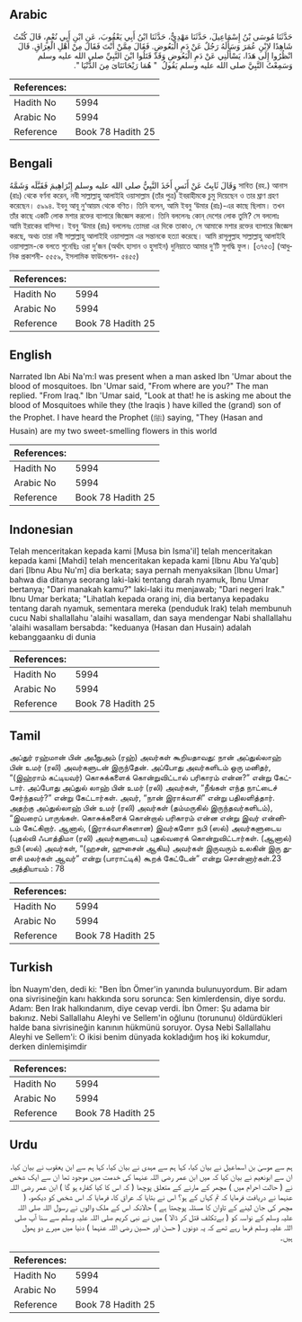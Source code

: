 ## Arabic


<div dir="rtl" lang="ar" style={{fontSize:'larger',backgroundColor:'#f8f9fa',padding:20}}>
حَدَّثَنَا مُوسَى بْنُ إِسْمَاعِيلَ، حَدَّثَنَا مَهْدِيٌّ، حَدَّثَنَا ابْنُ أَبِي يَعْقُوبَ، عَنِ ابْنِ أَبِي نُعْمٍ، قَالَ كُنْتُ شَاهِدًا لاِبْنِ عُمَرَ وَسَأَلَهُ رَجُلٌ عَنْ دَمِ الْبَعُوضِ‏.‏ فَقَالَ مِمَّنْ أَنْتَ فَقَالَ مِنْ أَهْلِ الْعِرَاقِ‏.‏ قَالَ انْظُرُوا إِلَى هَذَا، يَسْأَلُنِي عَنْ دَمِ الْبَعُوضِ وَقَدْ قَتَلُوا ابْنَ النَّبِيِّ صلى الله عليه وسلم وَسَمِعْتُ النَّبِيَّ صلى الله عليه وسلم يَقُولُ ‏ "‏ هُمَا رَيْحَانَتَاىَ مِنَ الدُّنْيَا ‏"‏‏.‏
</div>
<div style={{backgroundColor:'#f8f9fa',padding:20, marginBottom: 10}}><table> <thead> <tr> <th>References:</th> <th></th> </tr> </thead> <tbody><tr><td>Hadith No</td><td>5994</td></tr><tr><td>Arabic No</td><td>5994</td></tr><tr><td>Reference</td><td>Book 78 Hadith 25</td></tr></tbody></table></div>

## Bengali


<div dir="ltr" lang="bn" style={{fontSize:'larger',backgroundColor:'#f8f9fa',padding:20}}>
وَقَالَ ثَابِتٌ عَنْ أَنَسٍ أَخَذَ النَّبِيُّ صلى الله عليه وسلم إِبْرَاهِيمَ فَقَبَّلَه وَشَمَّهُ সাবিত (রহ.) আনাস (রাঃ) থেকে বর্ণনা করেন, নবী সাল্লাল্লাহু আলাইহি ওয়াসাল্লাম (তাঁর পুত্র) ইবরাহীমকে চুমু দিয়েছেন ও তার ঘ্রাণ গ্রহণ করেছেন। ৫৯৯৪. ইবনু আবূ নু‘আয়ম থেকে বণিত। তিনি বলেন, আমি ইবনু ‘উমার (রাঃ)-এর কাছে ছিলাম। তখন তাঁর কাছে একটি লোক মশার রক্তের ব্যাপারে জিজ্ঞেস করলো। তিনি বললেনঃ কোন্ দেশের লোক তুমি? সে বললোঃ আমি ইরাকের বাসিন্দা। ইবনু ‘উমার (রাঃ) বললেনঃ তোমরা এর দিকে তাকাও, সে আমাকে মশার রক্তের ব্যাপারে জিজ্ঞেস করছে, অথচ তারা নবী সাল্লাল্লাহু আলাইহি ওয়াসাল্লাম এর সন্তানকে হত্যা করেছে। আমি রাসূলুল্লাহ সাল্লাল্লাহু আলাইহি ওয়াসাল্লাম-কে বলতে শুনেছিঃ ওরা দু’জন (অর্থাৎ হাসান ও হুসাইন) দুনিয়াতে আমার দু’টি সুগদ্ধি ফুল। [৩৭৫৩] (আধুনিক প্রকাশনী- ৫৫৫৯, ইসলামিক ফাউন্ডেশন- ৫৪৫৫)
</div>
<div style={{backgroundColor:'#f8f9fa',padding:20, marginBottom: 10}}><table> <thead> <tr> <th>References:</th> <th></th> </tr> </thead> <tbody><tr><td>Hadith No</td><td>5994</td></tr><tr><td>Arabic No</td><td>5994</td></tr><tr><td>Reference</td><td>Book 78 Hadith 25</td></tr></tbody></table></div>

## English


<div dir="ltr" lang="en" style={{fontSize:'larger',backgroundColor:'#f8f9fa',padding:20}}>
Narrated Ibn Abi Na'm:I was present when a man asked Ibn 'Umar about the blood of mosquitoes. Ibn 'Umar said, "From where are you?" The man replied. "From Iraq." Ibn 'Umar said, "Look at that! he is asking me about the blood of Mosquitoes while they (the Iraqis ) have killed the (grand) son of the Prophet. I have heard the Prophet (ﷺ) saying, "They (Hasan and Husain) are my two sweet-smelling flowers in this world
</div>
<div style={{backgroundColor:'#f8f9fa',padding:20, marginBottom: 10}}><table> <thead> <tr> <th>References:</th> <th></th> </tr> </thead> <tbody><tr><td>Hadith No</td><td>5994</td></tr><tr><td>Arabic No</td><td>5994</td></tr><tr><td>Reference</td><td>Book 78 Hadith 25</td></tr></tbody></table></div>

## Indonesian


<div dir="ltr" lang="id" style={{fontSize:'larger',backgroundColor:'#f8f9fa',padding:20}}>
Telah menceritakan kepada kami [Musa bin Isma'il] telah menceritakan kepada kami [Mahdi] telah menceritakan kepada kami [Ibnu Abu Ya'qub] dari [Ibnu Abu Nu'm] dia berkata; saya pernah menyaksikan [Ibnu Umar] bahwa dia ditanya seorang laki-laki tentang darah nyamuk, Ibnu Umar bertanya; "Dari manakah kamu?" laki-laki itu menjawab; "Dari negeri Irak." Ibnu Umar berkata; "Lihatlah kepada orang ini, dia bertanya kepadaku tentang darah nyamuk, sementara mereka (penduduk Irak) telah membunuh cucu Nabi shallallahu 'alaihi wasallam, dan saya mendengar Nabi shallallahu 'alaihi wasallam bersabda: "keduanya (Hasan dan Husain) adalah kebanggaanku di dunia
</div>
<div style={{backgroundColor:'#f8f9fa',padding:20, marginBottom: 10}}><table> <thead> <tr> <th>References:</th> <th></th> </tr> </thead> <tbody><tr><td>Hadith No</td><td>5994</td></tr><tr><td>Arabic No</td><td>5994</td></tr><tr><td>Reference</td><td>Book 78 Hadith 25</td></tr></tbody></table></div>

## Tamil


<div dir="ltr" lang="ta" style={{fontSize:'larger',backgroundColor:'#f8f9fa',padding:20}}>
அப்துர் ரஹ்மான் பின் அபீநுஅம் (ரஹ்) அவர்கள் கூறியதாவது: நான் அப்துல்லாஹ் பின் உமர் (ரலி) அவர்களுடன் இருந்தேன். அப்போது அவர்களிடம் ஒரு மனிதர், “(இஹ்ராம் கட்டியவர்) கொசுக்களைக் கொன்றுவிட்டால் பரிகாரம் என்ன?” என்று கேட்டார். அப்போது அப்துல் லாஹ் பின் உமர் (ரலி) அவர்கள், “நீங்கள் எந்த நாட்டைச் சேர்ந்தவர்?” என்று கேட்டார்கள். அவர், “நான் இராக்வாசி” என்று பதிலளித்தார். அதற்கு அப்துல்லாஹ் பின் உமர் (ரலி) அவர்கள் (தம்மருகில் இருந்தவர்களிடம்), “இவரைப் பாருங்கள். கொசுக்களைக் கொன்றால் பரிகாரம் என்ன என்று இவர் என்னிடம் கேட்கிறார். ஆனால், (இராக்வாசிகளான) இவர்களோ நபி (ஸல்) அவர்களுடைய (புதல்வி ஃபாத்திமா (ரலி) அவர்களுடைய) புதல்வரைக் கொன்றுவிட்டார்கள். (ஆனால்) நபி (ஸல்) அவர்கள், “(ஹசன், ஹுசைன் ஆகிய) அவர்கள் இருவரும் உலகின் இரு துளசி மலர்கள் ஆவர்” என்று (பாராட்டிக்) கூறக் கேட்டேன்” என்று சொன்னார்கள்.23 அத்தியாயம் : 78
</div>
<div style={{backgroundColor:'#f8f9fa',padding:20, marginBottom: 10}}><table> <thead> <tr> <th>References:</th> <th></th> </tr> </thead> <tbody><tr><td>Hadith No</td><td>5994</td></tr><tr><td>Arabic No</td><td>5994</td></tr><tr><td>Reference</td><td>Book 78 Hadith 25</td></tr></tbody></table></div>

## Turkish


<div dir="ltr" lang="tr" style={{fontSize:'larger',backgroundColor:'#f8f9fa',padding:20}}>
İbn Nuaym'den, dedi ki: "Ben İbn Ömer'in yanında bulunuyordum. Bir adam ona sivrisineğin kanı hakkında soru sorunca: Sen kimlerdensin, diye sordu. Adam: Ben Irak halkındanım, diye cevap verdi. İbn Ömer: Şu adama bir bakınız. Nebi Sallallahu Aleyhi ve Sellem'in oğlunu (torununu) öldürdükleri halde bana sivrisineğin kanının hükmünü soruyor. Oysa Nebi Sallallahu Aleyhi ve Sellem'i: O ikisi benim dünyada kokladığım hoş iki kokumdur, derken dinlemişimdir
</div>
<div style={{backgroundColor:'#f8f9fa',padding:20, marginBottom: 10}}><table> <thead> <tr> <th>References:</th> <th></th> </tr> </thead> <tbody><tr><td>Hadith No</td><td>5994</td></tr><tr><td>Arabic No</td><td>5994</td></tr><tr><td>Reference</td><td>Book 78 Hadith 25</td></tr></tbody></table></div>

## Urdu


<div dir="rtl" lang="ur" style={{fontSize:'larger',backgroundColor:'#f8f9fa',padding:20}}>
ہم سے موسیٰ بن اسماعیل نے بیان کیا، کہا ہم سے مہدی نے بیان کیا، کہا ہم سے ابن یعقوب نے بیان کیا، ان سے ابونعیم نے بیان کیا کہ میں ابن عمر رضی اللہ عنہما کی خدمت میں موجود تھا ان سے ایک شخص نے ( حالت احرام میں ) مچھر کے مارنے کے متعلق پوچھا ( کہ اس کا کیا کفارہ ہو گا ) ابن عمر رضی اللہ عنہما نے دریافت فرمایا کہ تم کہاں کے ہو؟ اس نے بتایا کہ عراق کا، فرمایا کہ اس شخص کو دیکھو، ( مچھر کی جان لینے کے تاوان کا مسئلہ پوچھتا ہے ) حالانکہ اس کے ملک والوں نے رسول اللہ صلی اللہ علیہ وسلم کے نواسہ کو ( بےتکلف قتل کر ڈالا ) میں نے نبی کریم صلی اللہ علیہ وسلم سے سنا آپ صلی اللہ علیہ وسلم فرما رہے تھے کہ یہ دونوں ( حسن اور حسین رضی اللہ عنہما ) دنیا میں میرے دو پھول ہیں۔
</div>
<div style={{backgroundColor:'#f8f9fa',padding:20, marginBottom: 10}}><table> <thead> <tr> <th>References:</th> <th></th> </tr> </thead> <tbody><tr><td>Hadith No</td><td>5994</td></tr><tr><td>Arabic No</td><td>5994</td></tr><tr><td>Reference</td><td>Book 78 Hadith 25</td></tr></tbody></table></div>